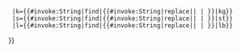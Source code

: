 {{infobox person/weight/switch
  |{{{1|}}}
  |{{#invoke:String|replace|{{{1|}}}|&nbsp;| }}
  |k={{#invoke:String|find|{{#invoke:String|replace|{{{1|}}}|&nbsp;| }}|kg}}
  |s={{#invoke:String|find|{{#invoke:String|replace|{{{1|}}}|&nbsp;| }}|st}}
  |l={{#invoke:String|find|{{#invoke:String|replace|{{{1|}}}|&nbsp;| }}|lb}}
}}<noinclude>
{{Documentation}}
</noinclude>
